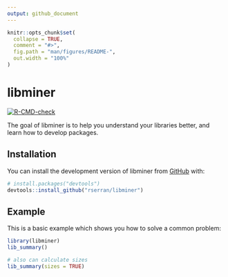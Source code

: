 ```yaml
---
output: github_document
---
```


<!-- README.md is generated from README.Rmd. Please edit that file -->

```r
knitr::opts_chunk$set(
  collapse = TRUE,
  comment = "#>",
  fig.path = "man/figures/README-",
  out.width = "100%"
)
```

# libminer

<!-- badges: start -->
[![R-CMD-check](https://github.com/rserran/libminer/actions/workflows/R-CMD-check.yaml/badge.svg)](https://github.com/rserran/libminer/actions/workflows/R-CMD-check.yaml)
<!-- badges: end -->

The goal of libminer is to help you understand your libraries better, and learn how to develop packages.

## Installation

You can install the development version of libminer from [GitHub](https://github.com/) with:

``` r
# install.packages("devtools")
devtools::install_github("rserran/libminer")
```

## Example

This is a basic example which shows you how to solve a common problem:

```r
library(libminer)
lib_summary()

# also can calculate sizes
lib_summary(sizes = TRUE)
```
